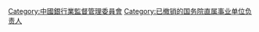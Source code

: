 [[Category:中國銀行業監督管理委員會|Category:中國銀行業監督管理委員會]]
[[Category:已撤销的国务院直属事业单位负责人|Category:已撤销的国务院直属事业单位负责人]]